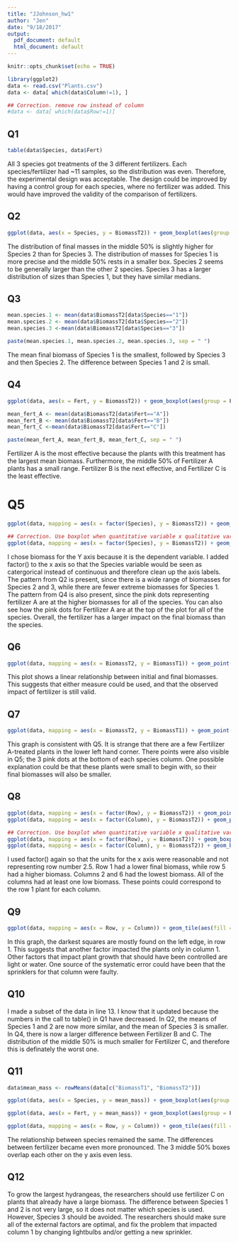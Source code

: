 ```yaml
---
title: "JJohnson_hw1"
author: "Jen"
date: "9/18/2017"
output:
  pdf_document: default
  html_document: default
---
```

```r
knitr::opts_chunk$set(echo = TRUE)
```
```r
library(ggplot2)
data <- read.csv("Plants.csv")
data <- data[ which(data$Column!=1), ]

## Correction. remove row instead of column
#data <- data[ which(data$Row!=1)]
```

## Q1
```r
table(data$Species, data$Fert)
```

All 3 species got treatments of the 3 different fertilizers. Each species/fertilizer had ~11 samples, so the distribution was even. Therefore, the experimental design was acceptable. The design could be improved by having a control group for each species, where no fertilizer was added. This would have improved the validity of the comparison of fertilizers.

## Q2
```r
ggplot(data, aes(x = Species, y = BiomassT2)) + geom_boxplot(aes(group = Species))

```

The distribution of final masses in the middle 50% is slightly higher for Species 2 than for Species 3. The distribution of masses for Species 1 is more precise and the middle 50% rests in a smaller box. Species 2 seems to be generally larger than the other 2 species. Species 3 has a larger distribution of sizes than Species 1, but they have similar medians.

## Q3

```r
mean.species.1 <- mean(data$BiomassT2[data$Species=="1"])
mean.species.2 <- mean(data$BiomassT2[data$Species=="2"])
mean.species.3 <-mean(data$BiomassT2[data$Species=="3"])

paste(mean.species.1, mean.species.2, mean.species.3, sep = " ")
```

The mean final biomass of Species 1 is the smallest, followed by Species 3 and then Species 2. The difference between Species 1 and 2 is small.

## Q4
```r
ggplot(data, aes(x = Fert, y = BiomassT2)) + geom_boxplot(aes(group = Fert))

mean_fert_A <- mean(data$BiomassT2[data$Fert=="A"])
mean_fert_B <- mean(data$BiomassT2[data$Fert=="B"])
mean_fert_C <-mean(data$BiomassT2[data$Fert=="C"])

paste(mean_fert_A, mean_fert_B, mean_fert_C, sep = " ")
```

Fertilizer A is the most effective because the plants with this treatment has the largest mean biomass. Furthermore, the middle 50% of Fertilizer A plants has a small range. Fertilizer B is the next effective, and Fertilizer C is the least effective. 

# Q5

```r
ggplot(data, mapping = aes(x = factor(Species), y = BiomassT2)) + geom_point(aes(color = Fert))

## Correction. Use boxplot when quantitative variable x qualitative variable
ggplot(data, mapping = aes(x = factor(Species), y = BiomassT2)) + geom_boxplot(aes(color = Fert))
```

I chose biomass for the Y axis because it is the dependent variable. I added factor() to the x axis so that the Species variable would be seen as catergorical instead of continuous and therefore clean up the axis labels. The pattern from Q2 is present, since there is a wide range of biomasses for Species 2 and 3, while there are fewer extreme biomasses for Species 1. The pattern from Q4 is also present, since the pink dots representing fertilizer A are at the higher biomasses for all of the species. You can also see how the pink dots for Fertilizer A are at the top of the plot for all of the species. Overall, the fertilizer has a larger impact on the final biomass than the species.

## Q6
```r
ggplot(data, mapping = aes(x = BiomassT2, y = BiomassT1)) + geom_point()
```

This plot shows a linear relationship between initial and final biomasses. This suggests that either measure could be used, and that the observed impact of fertilizer is still valid.

## Q7
```r
ggplot(data, mapping = aes(x = BiomassT2, y = BiomassT1)) + geom_point(aes(color = Fert, shape = factor(Species)))
```

This graph is consistent with Q5. It is strange that there are a few Fertilizer A-treated plants in the lower left hand corner. There points were also visible in Q5; the 3 pink dots at the bottom of each species column. One possible explanation could be that these plants were small to begin with, so their final biomasses will also be smaller. 


## Q8
```r
ggplot(data, mapping = aes(x = factor(Row), y = BiomassT2)) + geom_point()
ggplot(data, mapping = aes(x = factor(Column), y = BiomassT2)) + geom_point()

## Correction. Use boxplot when quantitative variable x qualitative variable
ggplot(data, mapping = aes(x = factor(Row), y = BiomassT2)) + geom_boxplot()
ggplot(data, mapping = aes(x = factor(Column), y = BiomassT2)) + geom_boxplot()
```

I used factor() again so that the units for the x axis were reasonable and not representing row number 2.5. Row 1 had a lower final biomass, while row 5 had a higher biomass. Columns 2 and 6 had the lowest biomass. All of the columns had at least one low biomass. These points could correspond to the row 1 plant for each column. 

## Q9
```r
ggplot(data, mapping = aes(x = Row, y = Column)) + geom_tile(aes(fill = BiomassT2))
```

In this graph, the darkest squares are mostly found on the left edge, in row 1. This suggests that another factor impacted the plants only in column 1. Other factors that impact plant growth that should have been controlled are light or water. One source of the systematic error could have been that the sprinklers for that column were faulty.

## Q10

I made a subset of the data in line 13. I know that it updated because the numbers in the call to table() in Q1 have decreased. In Q2, the means of Species 1 and 2 are now more similar, and the mean of Species 3 is smaller. In Q4, there is now a larger difference between Fertilizer B and C. The distribution of the middle 50% is much smaller for Fertilizer C, and therefore this is definately the worst one.

## Q11

```r
data$mean_mass <- rowMeans(data[c("BiomassT1", "BiomassT2")])

ggplot(data, aes(x = Species, y = mean_mass)) + geom_boxplot(aes(group = Species))

ggplot(data, aes(x = Fert, y = mean_mass)) + geom_boxplot(aes(group = Fert))

ggplot(data, mapping = aes(x = Row, y = Column)) + geom_tile(aes(fill = mean_mass))

```

The relationship between species remained the same. The differences between fertilizer became even more pronounced. The 3 middle 50% boxes overlap each other on the y axis even less.

## Q12

To grow the largest hydrangeas, the researchers should use fertilizer C on plants that already have a large biomass. The difference between Species 1 and 2 is not very large, so it does not matter which species is used. However, Species 3 should be avoided. The researchers should make sure all of the external factors are optimal, and fix the problem that impacted column 1 by changing lightbulbs and/or getting a new sprinkler.  




